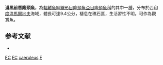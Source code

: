 {{Speciesbox
| taxon = Frontilabrus caeruleus
| binomial_authority = [[Randall|Randall]] & [[Condé|Condé]], 1989
| status = DD
| status_system = IUCN3.1
}}

'''淺黑前唇隆頭魚'''，為[[輻鰭魚綱|輻鰭魚綱]][[鱸形目|鱸形目]][[隆頭魚亞目|隆頭魚亞目]][[隆頭魚科|隆頭魚科]]的其中一[[種|種]]，分布於西[[印度洋|印度洋]][[馬爾地夫|馬爾地夫]]海域，體長可達9.4公分，棲息在礁石區，生活習性不明，可作為觀賞魚。

==参考文献==
*{{FishBase_species|genus=Frontilabrus|species=caeruleus|year=2013|month=8}}

{{鱸形目小作品}}

{{Taxonbar}}
[[Category:IUCN红色名录数据缺乏物种|FC]]
[[Category:觀賞魚|FC]]
[[Category:前唇隆頭魚屬|caeruleus]]
[[Category:1989年描述的鱼类|F]]